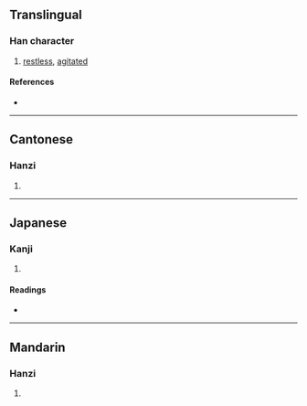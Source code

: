 {{character info/new}}
==Translingual==

===Han character===
{{Han char|rn=60|rad=彳|as=04|sn=7|four=28232|canj=HOCI|ids=⿰彳公}}

# [[restless]], [[agitated]]

====References====
* {{Han ref|kx=0365.150|dkj=10054|dj=0685.090|hdz=20814.190|uh=5F78|ud=24440|bh=CAD4|bd=51924}}

----

==Cantonese==

===Hanzi===
{{yue-hanzi|jyut=[[zung1]]|y=jung1}}

# {{defn|lang=yue|sort=彳04}}

----

==Japanese==

===Kanji===
{{ja-kanji|grade=|rs=彳04}}

# {{defn|lang=ja|sort=彳04}}

====Readings====
* {{ja-readings|on=[[しょう]] (shō), [[しゅ]] (shu)|kun=[[あわててゆくさま]] (awateteyukusama)}}

----

==Mandarin==

===Hanzi===
{{cmn-hanzi|pin=[[zhōng]] ([[zhong1]]), [[wàng]] ([[wang4]])|wg=chung<sup>1</sup>, wang<sup>4</sup>}}

# {{defn|lang=cmn|sort=彳04}}